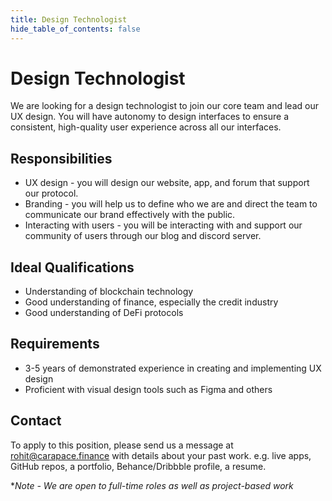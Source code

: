 ```yaml
---
title: Design Technologist
hide_table_of_contents: false
---
```



# Design Technologist

We are looking for a design technologist to join our core team and lead our UX design. You will have autonomy to design interfaces to ensure a consistent, high-quality user experience across all our interfaces.

## Responsibilities

- UX design - you will design our website, app, and forum that support our protocol.
- Branding - you will help us to define who we are and direct the team to communicate our brand effectively with the public.
- Interacting with users - you will be interacting with and support our community of users through our blog and discord server.

## Ideal Qualifications

- Understanding of blockchain technology
- Good understanding of finance, especially the credit industry
- Good understanding of DeFi protocols

## Requirements

- 3-5 years of demonstrated experience in creating and implementing UX design
- Proficient with visual design tools such as Figma and others

## Contact

To apply to this position, please send us a message at rohit@carapace.finance with details about your past work. e.g. live apps, GitHub repos, a portfolio, Behance/Dribbble profile, a resume.

*_Note - We are open to full-time roles as well as project-based work_
